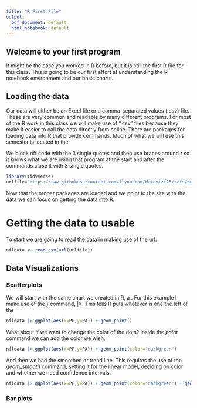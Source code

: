 ```yaml
---
title: "R First File"
output: 
  pdf_document: default
  html_notebook: default
---
```


## Welcome to your first program
It might be the case you worked in R before, but it is still the first R file for this class. 
This is going to be our first effort at understanding the R notebook environment and our basic charts. 

## Loading the data
Our data will either be an Excel file or a comma-separated values (.csv) file. 
These are very common and readable by many different programs. 
For most of the R work in this class we will make use of ".csv" files because they make it easier to call the data directly from online. 
There are packages for loading data into R that provide commands. 
Much of what we will use this semester is located in the \em{tidyverse}. 
This is a collection of the most popular collections of code and commands in R. 
It includes collections for reading data, data analysis, and data visualization.

We block off code with the 3 single quotes and then use braces around **r** so it knows what we are using that program at the start and after the commands close it with 3 single quotes.

```r
library(tidyverse)
urlfile="https://raw.githubusercontent.com/flynnecon/datavizf25/refs/heads/main/data/nfldata1.csv"
```
Now that the proper packages are loaded and we point to the site with the data we can focus on getting the data into R.

# Getting the data to usable
To start we are going to read the data in making use of the url.

```r
nfldata <- read_csv(url(urlfile))
```

## Data Visualizations

### Scatterplots

We will start with the same chart we created in R, a \textbf{scatterplot}. For this example I make use of the \em(pipe} command, $|>$. This tells R puts whatever is one the left of the \em{pipe} into the first place in the command to the right of the \em{pipe}. The command for generating the chart is $ggplot$.

```r
nfldata |> ggplot(aes(x=PF,y=PA)) + geom_point()
```
What about if we want to change the color of the dots? Inside the *point* command we can add the color we wish.

```r
nfldata |> ggplot(aes(x=PF,y=PA)) + geom_point(color="darkgreen")
```

And then we had the smoothed or trend line. This requires the use of the *geom_smooth* command, setting it for the linear model, deciding on color and whether we need confidence intervals. 

```r
nfldata |> ggplot(aes(x=PF,y=PA)) + geom_point(color="darkgreen") + geom_smooth(method=lm, color="blue",se=FALSE)
```


### Bar plots





